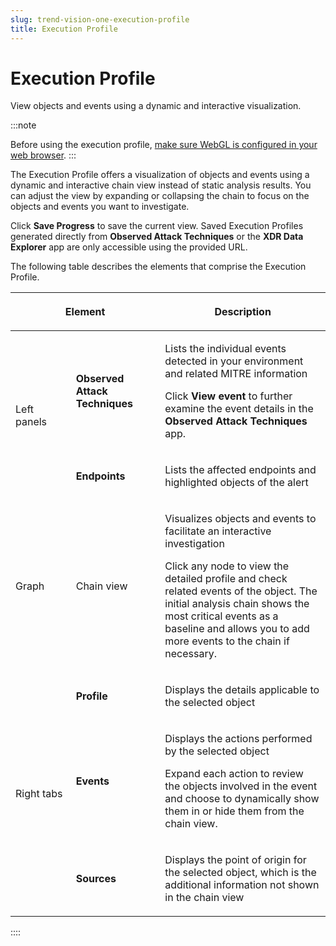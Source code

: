 ```yaml
---
slug: trend-vision-one-execution-profile
title: Execution Profile
---
```

# Execution Profile

View objects and events using a dynamic and interactive visualization.

:::note

Before using the execution profile, [make sure WebGL is configured in your web browser](enabling-webgl.mdx).
:::

The Execution Profile offers a visualization of objects and events using a dynamic and interactive chain view instead of static analysis results. You can adjust the view by expanding or collapsing the chain to focus on the objects and events you want to investigate.

Click **Save Progress** to save the current view. Saved Execution Profiles generated directly from **Observed Attack Techniques** or the **XDR Data Explorer** app are only accessible using the provided URL.

The following table describes the elements that comprise the Execution Profile.

<table>
<colgroup>
<col style="width: 19%" />
<col style="width: 28%" />
<col style="width: 52%" />
</colgroup>
<thead>
<tr>
<th colspan="2"><p>Element</p></th>
<th><p>Description</p></th>
</tr>
</thead>
<tbody>
<tr>
<td rowspan="2"><p>Left panels</p></td>
<td><p><strong>Observed Attack Techniques</strong></p></td>
<td><p>Lists the individual events detected in your environment and related MITRE information</p>
<p>Click <strong>View event</strong> to further examine the event details in the <strong>Observed Attack Techniques</strong> app.</p></td>
</tr>
<tr>
<td><p><strong>Endpoints</strong></p></td>
<td><p>Lists the affected endpoints and highlighted objects of the alert</p></td>
</tr>
<tr>
<td><p>Graph</p></td>
<td><p>Chain view</p></td>
<td><p>Visualizes objects and events to facilitate an interactive investigation</p>
<p>Click any node to view the detailed profile and check related events of the object. The initial analysis chain shows the most critical events as a baseline and allows you to add more events to the chain if necessary.</p></td>
</tr>
<tr>
<td rowspan="3"><p>Right tabs</p></td>
<td><p><strong>Profile</strong></p></td>
<td><p>Displays the details applicable to the selected object</p></td>
</tr>
<tr>
<td><p><strong>Events</strong></p></td>
<td><p>Displays the actions performed by the selected object</p>
<p>Expand each action to review the objects involved in the event and choose to dynamically show them in or hide them from the chain view.</p></td>
</tr>
<tr>
<td><p><strong>Sources</strong></p></td>
<td><p>Displays the point of origin for the selected object, which is the additional information not shown in the chain view</p></td>
</tr>
</tbody>
</table>
::::
